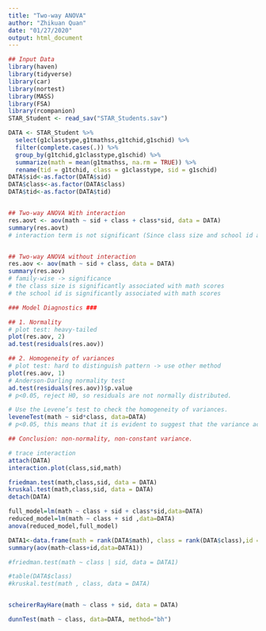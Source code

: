 ```yaml
---
title: "Two-way ANOVA"
author: "Zhikuan Quan"
date: "01/27/2020"
output: html_document
---
```


```r
## Input Data
library(haven)
library(tidyverse)
library(car)
library(nortest)
library(MASS)
library(FSA)
library(rcompanion)
STAR_Student <- read_sav("STAR_Students.sav")

DATA <- STAR_Student %>%
  select(g1classtype,g1tmathss,g1tchid,g1schid) %>%
  filter(complete.cases(.)) %>%
  group_by(g1tchid,g1classtype,g1schid) %>%
  summarize(math = mean(g1tmathss, na.rm = TRUE)) %>%
  rename(tid = g1tchid, class = g1classtype, sid = g1schid)
DATA$sid<-as.factor(DATA$sid)
DATA$class<-as.factor(DATA$class)
DATA$tid<-as.factor(DATA$tid)



```



```r
## Two-way ANOVA With interaction
res.aovt <- aov(math ~ sid + class + class*sid, data = DATA)
summary(res.aovt) 
# interaction term is not significant (Since class size and school id are independent)


## Two-way ANOVA without interaction
res.aov <- aov(math ~ sid + class, data = DATA)
summary(res.aov) 
# family-wise -> significance
# the class size is significantly associated with math scores
# the school id is significantly associated with math scores
```


```r
### Model Diagnostics ###

## 1. Normality
# plot test: heavy-tailed
plot(res.aov, 2)
ad.test(residuals(res.aov))

## 2. Homogeneity of variances
# plot test: hard to distinguish pattern -> use other method
plot(res.aov, 1)
# Anderson-Darling normality test
ad.test(residuals(res.aov))$p.value
# p<0.05, reject H0, so residuals are not normally distributed.

# Use the Levene’s test to check the homogeneity of variances. 
leveneTest(math ~ sid*class, data=DATA)
# p<0.05, this means that it is evident to suggest that the variance across groups is statistically significantly different.

## Conclusion: non-normality, non-constant variance.
```

```r
# trace interaction
attach(DATA)
interaction.plot(class,sid,math)

friedman.test(math,class,sid, data = DATA)
kruskal.test(math,class,sid, data = DATA)
detach(DATA)
```

```r
full_model=lm(math ~ class + sid + class*sid,data=DATA)
reduced_model=lm(math ~ class + sid ,data=DATA)
anova(reduced_model,full_model)

```

```r

DATA1<-data.frame(math = rank(DATA$math), class = rank(DATA$class),id =rank(DATA$sid))
summary(aov(math~class+id,data=DATA1))

#friedman.test(math ~ class | sid, data = DATA1)

#table(DATA$class)
#kruskal.test(math , class, data = DATA)


scheirerRayHare(math ~ class + sid, data = DATA)

dunnTest(math ~ class, data=DATA, method="bh") 
```
